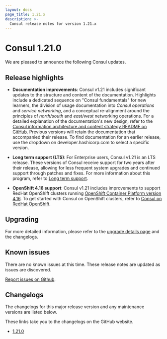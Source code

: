```yaml
---
layout: docs
page_title: 1.21.x
description: >-
  Consul release notes for version 1.21.x
---
```


# Consul 1.21.0

We are pleased to announce the following Consul updates.

## Release highlights

- **Documentation improvements**: Consul v1.21 includes significant updates to the structure and content of the documentation. Highlights include a dedicated sequence on "Consul fundamentals" for new learners, the division of usage documentation into _Consul operations_ and _service networking_, and a conceptual re-alignment around the principles of _north/south_ and _east/west_ networking operations. For a detailed explanation of the documentation's new design, refer to the [Consul information architecture and content strategy README on GitHub](https://github.com/hashicorp/consul/tree/main/website/content). Previous versions will retain the documentation that accompanied their release. To find documentation for an earlier release, use the dropdown on developer.hashicorp.com to select a specific version.

- **Long term support (LTS)**: For Enterprise users, Consul v1.21 is an LTS release. These versions of Consul receive support for two years after their release, allowing for less frequent system upgrades and continued support through patches and fixes. For more information about this program, refer to [Long term support](/consul/docs/upgrade/lts).

- **OpenShift 4.16 support**: Consul v1.21 includes improvements to support RedHat OpenShift clusters running [OpenShift Container Platform version 4.16](https://docs.redhat.com/en/documentation/openshift_container_platform/4.16). To get started with Consul on OpenShift clusters, refer to [Consul on RedHat OpenShift](/consul/docs/openshift).

## Upgrading

For more detailed information, please refer to the [upgrade details page](/consul/docs/upgrade/version-specific) and the changelogs.

## Known issues

There are no known issues at this time. These release notes are updated as issues are discovered.

[Report issues on Github](https://github.com/hashicorp/consul/issues).

## Changelogs

The changelogs for this major release version and any maintenance versions are listed below.

<Note> These links take you to the changelogs on the GitHub website. </Note>

- [1.21.0](https://github.com/hashicorp/consul/releases/tag/v1.21.0)
